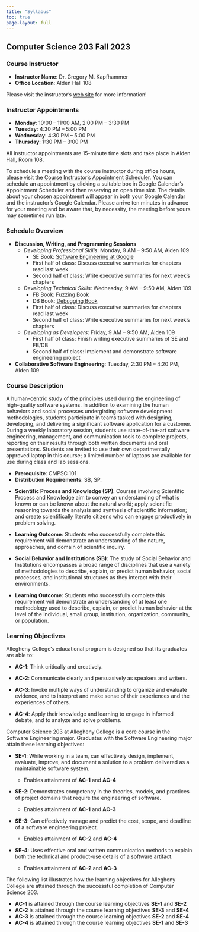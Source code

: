 ```yaml
---
title: "Syllabus"
toc: true
page-layout: full
---
```


## Computer Science 203 Fall 2023

### Course Instructor

- **Instructor Name**: Dr. Gregory M. Kapfhammer
- **Office Location**: Alden Hall 108

Please visit the instructor's [web site](https://www.gregorykapfhammer.com/)
for more information!

### Instructor Appointments

- **Monday**: 10:00 -- 11:00 AM, 2:00 PM -- 3:30 PM
- **Tuesday**: 4:30 PM -- 5:00 PM
- **Wednesday**: 4:30 PM -- 5:00 PM
- **Thursday**: 1:30 PM -- 3:00 PM

All instructor appointments are 15-minute time slots and take place in Alden Hall,
Room 108.

::: {.callout-note appearance="minimal" title="Scheduling Appointments"}

To schedule a meeting with the course instructor during office hours, please
visit the [Course Instructor's Appointment
Scheduler](https://www.gregorykapfhammer.com/schedule/). You can schedule an
appointment by clicking a suitable box in Google Calendar's Appointment
Scheduler and then reserving an open time slot. The details about your chosen
appointment will appear in both your Google Calendar and the instructor's Google
Calendar. Please arrive ten minutes in advance for your meeting and be aware
that, by necessity, the meeting before yours may sometimes run late.

:::

### Schedule Overview

- **Discussion, Writing, and Programming Sessions**
  - *Developing Professional Skills*: Monday, 9 AM -- 9:50 AM, Alden 109
    - SE Book: [Software Engineering at Google](https://abseil.io/resources/swe-book)
    - First half of class: Discuss executive summaries for chapters read last week
    - Second half of class: Write executive summaries for next week's chapters
  - *Developing Technical Skills*: Wednesday, 9 AM -- 9:50 AM, Alden 109
    - FB Book: [Fuzzing Book](https://www.fuzzingbook.org/)
    - DB Book: [Debugging Book](https://www.debuggingbook.org/)
    - First half of class: Discuss executive summaries for chapters read last week
    - Second half of class: Write executive summaries for next week's chapters
  - *Developing as Developers*: Friday, 9 AM -- 9:50 AM, Alden 109
    - First half of class: Finish writing executive summaries of SE and FB/DB
    - Second half of class: Implement and demonstrate software engineering project
- **Collaborative Software Engineering**: Tuesday, 2:30 PM -- 4:20 PM, Alden 109

### Course Description

A human-centric study of the principles used during the engineering of
high-quality software systems. In addition to examining the human behaviors and
social processes undergirding software development methodologies, students
participate in teams tasked with designing, developing, and delivering a
significant software application for a customer. During a weekly laboratory
session, students use state-of-the-art software engineering, management, and
communication tools to complete projects, reporting on their results through
both written documents and oral presentations. Students are invited to use their
own departmentally approved laptop in this course; a limited number of laptops
are available for use during class and lab sessions.

- **Prerequisite**: CMPSC 101
- **Distribution Requirements**: SB, SP.

::: {.callout-note appearance="minimal" title="What do these distribution requirements mean?" collapse="false"}

- **Scientific Process and Knowledge (SP)**: Courses involving Scientific
Process and Knowledge aim to convey an understanding of what is known or can be
known about the natural world; apply scientific reasoning towards the analysis
and synthesis of scientific information; and create scientifically literate
citizens who can engage productively in problem solving.

- **Learning Outcome**: Students who successfully complete this requirement will
demonstrate an understanding of the nature, approaches, and domain of scientific
inquiry.

- **Social Behavior and Institutions (SB)**: The study of Social Behavior and
Institutions encompasses a broad range of disciplines that use a variety of
methodologies to describe, explain, or predict human behavior, social processes,
and institutional structures as they interact with their environments.

- **Learning Outcome**: Students who successfully complete this requirement will
demonstrate an understanding of at least one methodology used to describe,
explain, or predict human behavior at the level of the individual, small group,
institution, organization, community, or population.

:::

### Learning Objectives

Allegheny College’s educational program is designed so that its graduates are able to:

- **AC-1**: Think critically and creatively.

- **AC-2**: Communicate clearly and persuasively as speakers and writers.

- **AC-3**: Invoke multiple ways of understanding to organize and evaluate
evidence, and to interpret and make sense of their experiences and the
experiences of others.

- **AC-4**: Apply their knowledge and learning to engage in informed debate,
and to analyze and solve problems.

Computer Science 203 at Allegheny College is a core course in the Software
Engineering major. Graduates with the Software Engineering major attain these
learning objectives:

- **SE-1**: While working in a team, can effectively design, implement,
evaluate, improve, and document a solution to a problem delivered as a
maintainable software system.

  - Enables attainment of **AC-1** and **AC-4**

- **SE-2**: Demonstrates competency in the theories, models, and practices of
project domains that require the engineering of software.

  - Enables attainment of **AC-1** and **AC-3**

- **SE-3**: Can effectively manage and predict the cost, scope, and deadline of
a software engineering project.

  - Enables attainment of **AC-2** and **AC-4**

- **SE-4**: Uses effective oral and written communication methods to explain
both the technical and product-use details of a software artifact.

  - Enables attainment of **AC-2** and **AC-3**

The following list illustrates how the learning objectives for Allegheny College
are attained through the successful completion of Computer Science 203.

- **AC-1** is attained through the course learning objectives **SE-1** and **SE-2**
- **AC-2** is attained through the course learning objectives **SE-3** and **SE-4**
- **AC-3** is attained through the course learning objectives **SE-2** and **SE-4**
- **AC-4** is attained through the course learning objectives **SE-1** and **SE-3**
